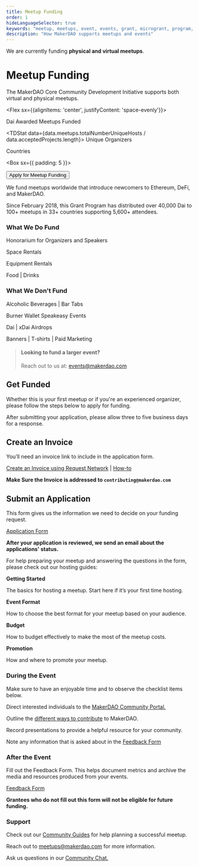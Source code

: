```yaml
---
title: Meetup Funding
order: 1
hideLanguageSelector: true
keywords: "meetup, meetups, event, events, grant, microgrant, program, help, local"
description: "How MakerDAO supports meetups and events"
---
```



<StatusBanner>


We are currently funding **physical and virtual meetups**.

</StatusBanner>


# Meetup Funding

The MakerDAO Core Community Development Initiative supports both virtual and physical meetups.

<Flex sx={{alignItems: 'center', justifyContent: 'space-evenly'}}>


<TDStat data={data.meetups.totalMoneyDispersed}>
Dai Awarded


</TDStat>


<TDStat data={data.meetups.totalNumberMeetups}>
Meetups Funded


</TDStat>


<TDStat data={data.meetups.totalNumberUniqueHosts / data.acceptedProjects.length}>
Unique Organizers


</TDStat>


<TDStat alt data={data.meetups.totalNumberCountries}>
Countries


</TDStat>
</Flex>


<Box sx={{ padding: 5 }}>


<Aligner center>


<Button to="https://airtable.com/shr4HOtcZ8o3VZmek">
  Apply for Meetup Funding
</Button>

</Aligner>


</Box>


We fund meetups worldwide that introduce newcomers to Ethereum, DeFi, and MakerDAO.

Since February 2018, this Grant Program has distributed over 40,000 Dai to 100+ meetups in 33+ countries supporting 5,600+ attendees.

<Tout>


<Box>


### What We Do Fund

<List>


Honorarium for Organizers and Speakers

Space Rentals

Equipment Rentals

Food | Drinks

</List>


</Box>


<Box>


### What We Don't Fund

<List>


Alcoholic Beverages | Bar Tabs

Burner Wallet Speakeasy Events

Dai | xDai Airdrops

Banners | T-shirts | Paid Marketing

</List>


</Box>


</Tout>


> #### **Looking to fund a larger event?**
>
> Reach out to us at: events@makerdao.com

## Get Funded

Whether this is your first meetup or if you're an experienced organizer, please follow the steps below to apply for funding.

After submitting your application, please allow three to five business days for a response.

<Process>


<Box>


## Create an Invoice

You’ll need an invoice link to include in the application form.

[Create an Invoice using Request Network](https://invoicing.request.network/) | [How-to](https://request.network/en/invoicing/getting-started/)

**Make Sure the Invoice is addressed to `contributing@makerdao.com`**

</Box>


<Box>


## Submit an Application

This form gives us the information we need to decide on your funding request.

[Application Form](https://airtable.com/shr4HOtcZ8o3VZmek)

**After your application is reviewed, we send an email about the applications' status.**

<Callout>


For help preparing your meetup and answering the questions in the form, please check out our hosting guides:

<List>


<Link to="/contribute/meetups/getting-started-guide">


**Getting Started**

The basics for hosting a meetup. Start here if it’s your first time hosting.

</Link>


<Link to="/contribute/meetups/event-formats-guide">


**Event Format**

How to choose the best format for your meetup based on your audience.

</Link>


<Link to="/contribute/meetups/budget-guide">


**Budget**

How to budget effectively to make the most of the meetup costs.

</Link>


<Link to="/contribute/meetups/promotion-guide">


**Promotion**

How and where to promote your meetup.

</Link>


</List>


</Callout>


</Box>


<Box>


### During the Event

Make sure to have an enjoyable time and to observe the checklist items below.

<Checklist>


Direct interested individuals to the [MakerDAO Community Portal.](/en/)

Outline the [different ways to contribute](/en/contribute/) to MakerDAO.

Record presentations to provide a helpful resource for your community.

Note any information that is asked about in the [Feedback Form](https://airtable.com/shr6Icuj6tOy0k55l)

</Checklist>


</Box>


<Box>


### After the Event

Fill out the Feedback Form. This helps document metrics and archive the media and resources produced from your events.

[Feedback Form](https://airtable.com/shr6Icuj6tOy0k55l)

**Grantees who do not fill out this form will not be eligible for future funding.**

</Box>


</Process>


### Support

<List>


Check out our [Community Guides](https://community-development.makerdao.com/en/contribute/meetups) for help planning a successful meetup.

Reach out to meetups@makerdao.com for more information.

Ask us questions in our [Community Chat.](https://chat.makerdao.com/channel/community-development)

</List>


